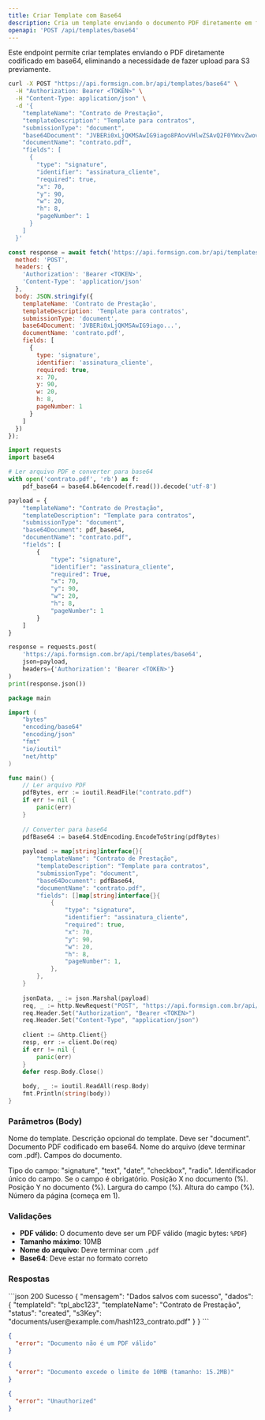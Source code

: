 ```yaml
---
title: Criar Template com Base64
description: Cria um template enviando o documento PDF diretamente em formato base64.
openapi: 'POST /api/templates/base64'
---
```


Este endpoint permite criar templates enviando o PDF diretamente codificado em base64, eliminando a necessidade de fazer upload para S3 previamente.

<RequestExample>
<CodeGroup>

```bash cURL
curl -X POST "https://api.formsign.com.br/api/templates/base64" \
  -H "Authorization: Bearer <TOKEN>" \
  -H "Content-Type: application/json" \
  -d '{
    "templateName": "Contrato de Prestação",
    "templateDescription": "Template para contratos",
    "submissionType": "document",
    "base64Document": "JVBERi0xLjQKMSAwIG9iago8PAovVHlwZSAvQ2F0YWxvZwovUGFnZXMgMiAwIFIKPj4KZW5kb2JqCjIgMCBvYmoKPDwKL1R5cGUgL1BhZ2VzCi9LaWRzIFsgMyAwIFIgXQovQ291bnQgMQo+PgplbmRvYmoK...",
    "documentName": "contrato.pdf",
    "fields": [
      {
        "type": "signature",
        "identifier": "assinatura_cliente",
        "required": true,
        "x": 70,
        "y": 90,
        "w": 20,
        "h": 8,
        "pageNumber": 1
      }
    ]
  }'
```

```javascript JavaScript
const response = await fetch('https://api.formsign.com.br/api/templates/base64', {
  method: 'POST',
  headers: {
    'Authorization': 'Bearer <TOKEN>',
    'Content-Type': 'application/json'
  },
  body: JSON.stringify({
    templateName: 'Contrato de Prestação',
    templateDescription: 'Template para contratos',
    submissionType: 'document',
    base64Document: 'JVBERi0xLjQKMSAwIG9iago...',
    documentName: 'contrato.pdf',
    fields: [
      {
        type: 'signature',
        identifier: 'assinatura_cliente',
        required: true,
        x: 70,
        y: 90,
        w: 20,
        h: 8,
        pageNumber: 1
      }
    ]
  })
});
```

```python Python
import requests
import base64

# Ler arquivo PDF e converter para base64
with open('contrato.pdf', 'rb') as f:
    pdf_base64 = base64.b64encode(f.read()).decode('utf-8')

payload = {
    "templateName": "Contrato de Prestação",
    "templateDescription": "Template para contratos",
    "submissionType": "document", 
    "base64Document": pdf_base64,
    "documentName": "contrato.pdf",
    "fields": [
        {
            "type": "signature",
            "identifier": "assinatura_cliente", 
            "required": True,
            "x": 70,
            "y": 90,
            "w": 20,
            "h": 8,
            "pageNumber": 1
        }
    ]
}

response = requests.post(
    'https://api.formsign.com.br/api/templates/base64',
    json=payload,
    headers={'Authorization': 'Bearer <TOKEN>'}
)
print(response.json())
```

```go Go
package main

import (
    "bytes"
    "encoding/base64"
    "encoding/json"
    "fmt"
    "io/ioutil"
    "net/http"
)

func main() {
    // Ler arquivo PDF
    pdfBytes, err := ioutil.ReadFile("contrato.pdf")
    if err != nil {
        panic(err)
    }
    
    // Converter para base64
    pdfBase64 := base64.StdEncoding.EncodeToString(pdfBytes)
    
    payload := map[string]interface{}{
        "templateName": "Contrato de Prestação",
        "templateDescription": "Template para contratos",
        "submissionType": "document",
        "base64Document": pdfBase64,
        "documentName": "contrato.pdf",
        "fields": []map[string]interface{}{
            {
                "type": "signature",
                "identifier": "assinatura_cliente",
                "required": true,
                "x": 70,
                "y": 90,
                "w": 20,
                "h": 8,
                "pageNumber": 1,
            },
        },
    }
    
    jsonData, _ := json.Marshal(payload)
    req, _ := http.NewRequest("POST", "https://api.formsign.com.br/api/templates/base64", bytes.NewBuffer(jsonData))
    req.Header.Set("Authorization", "Bearer <TOKEN>")
    req.Header.Set("Content-Type", "application/json")
    
    client := &http.Client{}
    resp, err := client.Do(req)
    if err != nil {
        panic(err)
    }
    defer resp.Body.Close()
    
    body, _ := ioutil.ReadAll(resp.Body)
    fmt.Println(string(body))
}
```

</CodeGroup>
</RequestExample>

### Parâmetros (Body)

<ParamField body="templateName" type="string" required>Nome do template.</ParamField>
<ParamField body="templateDescription" type="string">Descrição opcional do template.</ParamField>
<ParamField body="submissionType" type="string" required>Deve ser "document".</ParamField>
<ParamField body="base64Document" type="string" required>Documento PDF codificado em base64.</ParamField>
<ParamField body="documentName" type="string" required>Nome do arquivo (deve terminar com .pdf).</ParamField>
<ParamField body="fields" type="array" required>Campos do documento.</ParamField>

<Expandable title="fields[] (Campos do Documento)">
  <ParamField body="fields[].type" type="string" required>Tipo do campo: "signature", "text", "date", "checkbox", "radio".</ParamField>
  <ParamField body="fields[].identifier" type="string" required>Identificador único do campo.</ParamField>
  <ParamField body="fields[].required" type="boolean" required>Se o campo é obrigatório.</ParamField>
  <ParamField body="fields[].x" type="number" required>Posição X no documento (%).</ParamField>
  <ParamField body="fields[].y" type="number" required>Posição Y no documento (%).</ParamField>
  <ParamField body="fields[].w" type="number" required>Largura do campo (%).</ParamField>
  <ParamField body="fields[].h" type="number" required>Altura do campo (%).</ParamField>
  <ParamField body="fields[].pageNumber" type="integer" required>Número da página (começa em 1).</ParamField>
</Expandable>

### Validações

- **PDF válido**: O documento deve ser um PDF válido (magic bytes: `%PDF`)
- **Tamanho máximo**: 10MB
- **Nome do arquivo**: Deve terminar com `.pdf`
- **Base64**: Deve estar no formato correto

### Respostas

<ResponseExample>
```json 200 Sucesso
{ 
  "mensagem": "Dados salvos com sucesso", 
  "dados": { 
    "templateId": "tpl_abc123",
    "templateName": "Contrato de Prestação",
    "status": "created",
    "s3Key": "documents/user@example.com/hash123_contrato.pdf"
  } 
}
```

```json 400 Erro de Validação
{ 
  "error": "Documento não é um PDF válido" 
}
```

```json 400 Documento Muito Grande
{ 
  "error": "Documento excede o limite de 10MB (tamanho: 15.2MB)" 
}
```

```json 401 Não Autorizado
{ 
  "error": "Unauthorized" 
}
```
</ResponseExample>